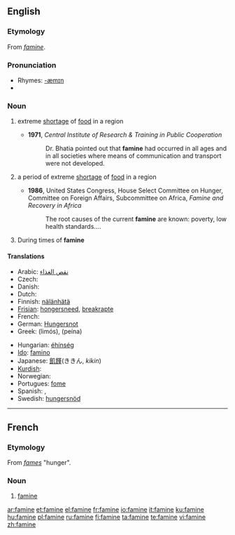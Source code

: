 ==English==

===Etymology===
From {{F.}} ''[[#French|famine]]''.

===Pronunciation===
*Rhymes: [[Rhymes:English:-æmɪn|-æmɪn]]
*{{audio|en-us-famine.ogg|Audio (US)}}

===Noun===
{{wikipedia}}
{{en-noun|s|-}}

# {{uncountable}} extreme [[shortage]] of [[food]] in a region
#*'''1971''', ''Central Institute of Research & Training in Public Cooperation''
#*:Dr. Bhatia pointed out that '''famine''' had occurred in all ages and in all societies where means of communication and transport were not developed.
# {{countable}} a period of extreme [[shortage]] of [[food]] in a region
#*'''1986''', United States Congress, House Select Committee on Hunger, Committee on Foreign Affairs, Subcommittee on Africa, ''Famine and Recovery in Africa''
#*:The root causes of the current '''famine''' are known: poverty, low health standards....
# During times of '''famine'''

====Translations====

{{trans-top|extreme shortage of food in a region}}
* Arabic: [[نقص الغذاء]]
* Czech: {{t-|cs|hladomor|m}}
* Danish: {{t-|da|hungersnød|c}}
* Dutch: {{t+|nl|hongersnood|m}}
* Finnish: [[nälänhätä]]
* [[Frisian]]: [[hongersneed]], [[breakrapte]]
* French: {{t+|fr|famine|f}}
* German: [[Hungersnot]] {{f}}
* Greek: {{t|el|λιμός|m|sc=Grek}} (limós), {{t|el|πείνα|f|sc=Grek}} (peína)
{{trans-mid}}
* Hungarian: [[éhínség]]
* [[Ido]]: [[famino]]
* Japanese: [[飢饉]](ききん, ''kikin'')
* [[Kurdish]]: {{t|ku|xela}} {{f}}
* Norwegian: {{t-|no|hungersnød|m}}
* Portugues: [[fome]] {{f}}
* Spanish: {{t-|es|hambruna}}, {{t+|es|hambre}}
* Swedish: [[hungersnöd]]
{{trans-bottom}}

{{trans-top|a period of extreme shortage of food in a region}}
{{trans-mid}}
{{trans-bottom}}

----

==French==

===Etymology===
From {{L.}} ''[[fames]]'' "hunger".

===Noun===
{{fr-noun|f}}

# [[#Noun|famine]]

[[ar:famine]]
[[et:famine]]
[[el:famine]]
[[fr:famine]]
[[io:famine]]
[[it:famine]]
[[ku:famine]]
[[hu:famine]]
[[pl:famine]]
[[ru:famine]]
[[fi:famine]]
[[ta:famine]]
[[te:famine]]
[[vi:famine]]
[[zh:famine]]